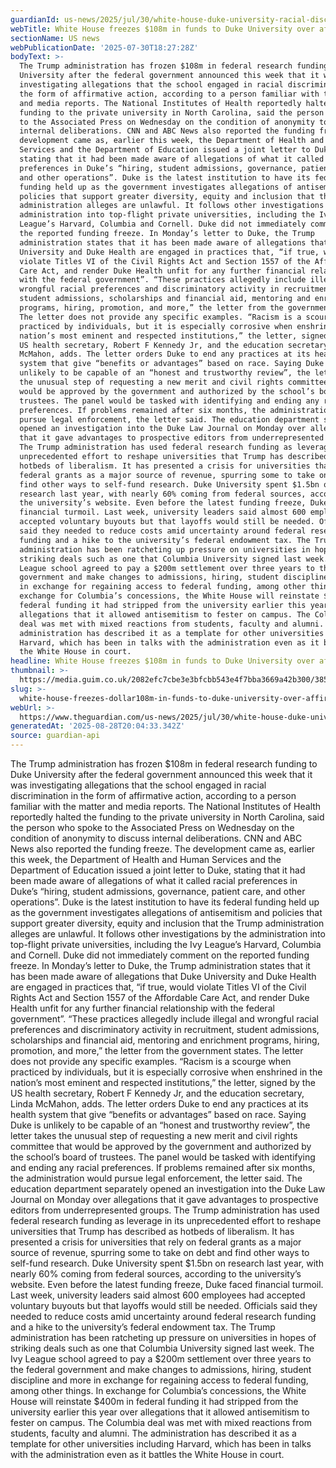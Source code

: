 ```yaml
---
guardianId: us-news/2025/jul/30/white-house-duke-university-racial-discrimination
webTitle: White House freezes $108m in funds to Duke University over affirmative action
sectionName: US news
webPublicationDate: '2025-07-30T18:27:28Z'
bodyText: >-
  The Trump administration has frozen $108m in federal research funding to Duke
  University after the federal government announced this week that it was
  investigating allegations that the school engaged in racial discrimination in
  the form of affirmative action, according to a person familiar with the matter
  and media reports. The National Institutes of Health reportedly halted the
  funding to the private university in North Carolina, said the person who spoke
  to the Associated Press on Wednesday on the condition of anonymity to discuss
  internal deliberations. CNN and ABC News also reported the funding freeze. The
  development came as, earlier this week, the Department of Health and Human
  Services and the Department of Education issued a joint letter to Duke,
  stating that it had been made aware of allegations of what it called racial
  preferences in Duke’s “hiring, student admissions, governance, patient care,
  and other operations”. Duke is the latest institution to have its federal
  funding held up as the government investigates allegations of antisemitism and
  policies that support greater diversity, equity and inclusion that the Trump
  administration alleges are unlawful. It follows other investigations by the
  administration into top-flight private universities, including the Ivy
  League’s Harvard, Columbia and Cornell. Duke did not immediately comment on
  the reported funding freeze. In Monday’s letter to Duke, the Trump
  administration states that it has been made aware of allegations that Duke
  University and Duke Health are engaged in practices that, “if true, would
  violate Titles VI of the Civil Rights Act and Section 1557 of the Affordable
  Care Act, and render Duke Health unfit for any further financial relationship
  with the federal government”. “These practices allegedly include illegal and
  wrongful racial preferences and discriminatory activity in recruitment,
  student admissions, scholarships and financial aid, mentoring and enrichment
  programs, hiring, promotion, and more,” the letter from the government states.
  The letter does not provide any specific examples. “Racism is a scourge when
  practiced by individuals, but it is especially corrosive when enshrined in the
  nation’s most eminent and respected institutions,” the letter, signed by the
  US health secretary, Robert F Kennedy Jr, and the education secretary, Linda
  McMahon, adds. The letter orders Duke to end any practices at its health
  system that give “benefits or advantages” based on race. Saying Duke is
  unlikely to be capable of an “honest and trustworthy review”, the letter takes
  the unusual step of requesting a new merit and civil rights committee that
  would be approved by the government and authorized by the school’s board of
  trustees. The panel would be tasked with identifying and ending any racial
  preferences. If problems remained after six months, the administration would
  pursue legal enforcement, the letter said. The education department separately
  opened an investigation into the Duke Law Journal on Monday over allegations
  that it gave advantages to prospective editors from underrepresented groups.
  The Trump administration has used federal research funding as leverage in its
  unprecedented effort to reshape universities that Trump has described as
  hotbeds of liberalism. It has presented a crisis for universities that rely on
  federal grants as a major source of revenue, spurring some to take on debt and
  find other ways to self-fund research. Duke University spent $1.5bn on
  research last year, with nearly 60% coming from federal sources, according to
  the university’s website. Even before the latest funding freeze, Duke faced
  financial turmoil. Last week, university leaders said almost 600 employees had
  accepted voluntary buyouts but that layoffs would still be needed. Officials
  said they needed to reduce costs amid uncertainty around federal research
  funding and a hike to the university’s federal endowment tax. The Trump
  administration has been ratcheting up pressure on universities in hopes of
  striking deals such as one that Columbia University signed last week. The Ivy
  League school agreed to pay a $200m settlement over three years to the federal
  government and make changes to admissions, hiring, student discipline and more
  in exchange for regaining access to federal funding, among other things. In
  exchange for Columbia’s concessions, the White House will reinstate $400m in
  federal funding it had stripped from the university earlier this year over
  allegations that it allowed antisemitism to fester on campus. The Columbia
  deal was met with mixed reactions from students, faculty and alumni. The
  administration has described it as a template for other universities including
  Harvard, which has been in talks with the administration even as it battles
  the White House in court.
headline: White House freezes $108m in funds to Duke University over affirmative action
thumbnail: >-
  https://media.guim.co.uk/2082efc7cbe3e3bfcbb543e4f7bba3669a42b300/385_0_4711_3768/500.jpg
slug: >-
  white-house-freezes-dollar108m-in-funds-to-duke-university-over-affirmative-action
webUrl: >-
  https://www.theguardian.com/us-news/2025/jul/30/white-house-duke-university-racial-discrimination
generatedAt: '2025-08-28T20:04:33.342Z'
source: guardian-api
---
```

The Trump administration has frozen $108m in federal research funding to Duke University after the federal government announced this week that it was investigating allegations that the school engaged in racial discrimination in the form of affirmative action, according to a person familiar with the matter and media reports. The National Institutes of Health reportedly halted the funding to the private university in North Carolina, said the person who spoke to the Associated Press on Wednesday on the condition of anonymity to discuss internal deliberations. CNN and ABC News also reported the funding freeze. The development came as, earlier this week, the Department of Health and Human Services and the Department of Education issued a joint letter to Duke, stating that it had been made aware of allegations of what it called racial preferences in Duke’s “hiring, student admissions, governance, patient care, and other operations”. Duke is the latest institution to have its federal funding held up as the government investigates allegations of antisemitism and policies that support greater diversity, equity and inclusion that the Trump administration alleges are unlawful. It follows other investigations by the administration into top-flight private universities, including the Ivy League’s Harvard, Columbia and Cornell. Duke did not immediately comment on the reported funding freeze. In Monday’s letter to Duke, the Trump administration states that it has been made aware of allegations that Duke University and Duke Health are engaged in practices that, “if true, would violate Titles VI of the Civil Rights Act and Section 1557 of the Affordable Care Act, and render Duke Health unfit for any further financial relationship with the federal government”. “These practices allegedly include illegal and wrongful racial preferences and discriminatory activity in recruitment, student admissions, scholarships and financial aid, mentoring and enrichment programs, hiring, promotion, and more,” the letter from the government states. The letter does not provide any specific examples. “Racism is a scourge when practiced by individuals, but it is especially corrosive when enshrined in the nation’s most eminent and respected institutions,” the letter, signed by the US health secretary, Robert F Kennedy Jr, and the education secretary, Linda McMahon, adds. The letter orders Duke to end any practices at its health system that give “benefits or advantages” based on race. Saying Duke is unlikely to be capable of an “honest and trustworthy review”, the letter takes the unusual step of requesting a new merit and civil rights committee that would be approved by the government and authorized by the school’s board of trustees. The panel would be tasked with identifying and ending any racial preferences. If problems remained after six months, the administration would pursue legal enforcement, the letter said. The education department separately opened an investigation into the Duke Law Journal on Monday over allegations that it gave advantages to prospective editors from underrepresented groups. The Trump administration has used federal research funding as leverage in its unprecedented effort to reshape universities that Trump has described as hotbeds of liberalism. It has presented a crisis for universities that rely on federal grants as a major source of revenue, spurring some to take on debt and find other ways to self-fund research. Duke University spent $1.5bn on research last year, with nearly 60% coming from federal sources, according to the university’s website. Even before the latest funding freeze, Duke faced financial turmoil. Last week, university leaders said almost 600 employees had accepted voluntary buyouts but that layoffs would still be needed. Officials said they needed to reduce costs amid uncertainty around federal research funding and a hike to the university’s federal endowment tax. The Trump administration has been ratcheting up pressure on universities in hopes of striking deals such as one that Columbia University signed last week. The Ivy League school agreed to pay a $200m settlement over three years to the federal government and make changes to admissions, hiring, student discipline and more in exchange for regaining access to federal funding, among other things. In exchange for Columbia’s concessions, the White House will reinstate $400m in federal funding it had stripped from the university earlier this year over allegations that it allowed antisemitism to fester on campus. The Columbia deal was met with mixed reactions from students, faculty and alumni. The administration has described it as a template for other universities including Harvard, which has been in talks with the administration even as it battles the White House in court.
